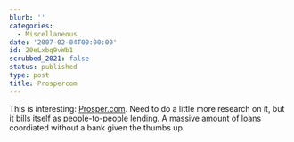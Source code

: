 ```yaml
---
blurb: ''
categories:
  - Miscellaneous
date: '2007-02-04T00:00:00'
id: 20eLxbq9vWb1
scrubbed_2021: false
status: published
type: post
title: Prospercom
---
```


This is interesting: [Prosper.com](http://www.prosper.com/). Need
to do a little more research on it, but it bills itself as
people-to-people lending. A massive amount of loans coordiated
without a bank given the thumbs up.
